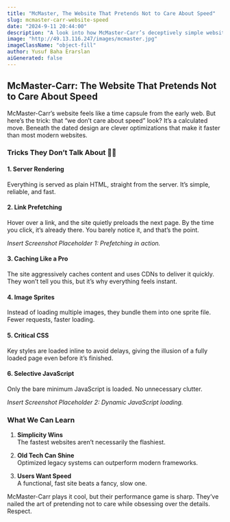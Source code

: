 ```yaml
---
title: "McMaster, The Website That Pretends Not to Care About Speed"
slug: mcmaster-carr-website-speed
date: "2024-9-11 20:44:00"
description: "A look into how McMaster-Carr’s deceptively simple website hides some serious performance tricks."
image: "http://49.13.116.247/images/mcmaster.jpg"
imageClassName: "object-fill"
author: Yusuf Baha Erarslan
aiGenerated: false
---
```


## McMaster-Carr: The Website That Pretends Not to Care About Speed

<Link href="https://www.mcmaster.com">McMaster-Carr</Link>’s website feels like a time capsule from the early web. But here’s the trick: that “we don’t care about speed” look? It’s a calculated move. Beneath the dated design are clever optimizations that make it faster than most modern websites.

### Tricks They Don’t Talk About 🕵️‍♂️

#### 1. **Server Rendering**  
Everything is served as plain HTML, straight from the server. It’s simple, reliable, and fast.

#### 2. **Link Prefetching**  
Hover over a link, and the site quietly preloads the next page. By the time you click, it’s already there. You barely notice it, and that’s the point.

*Insert Screenshot Placeholder 1: Prefetching in action.*

#### 3. **Caching Like a Pro**  
The site aggressively caches content and uses CDNs to deliver it quickly. They won’t tell you this, but it’s why everything feels instant.

#### 4. **Image Sprites**  
Instead of loading multiple images, they bundle them into one sprite file. Fewer requests, faster loading.

#### 5. **Critical CSS**  
Key styles are loaded inline to avoid delays, giving the illusion of a fully loaded page even before it’s finished.

#### 6. **Selective JavaScript**  
Only the bare minimum JavaScript is loaded. No unnecessary clutter.

*Insert Screenshot Placeholder 2: Dynamic JavaScript loading.*

### What We Can Learn  

1. **Simplicity Wins**  
   The fastest websites aren’t necessarily the flashiest.

2. **Old Tech Can Shine**  
   Optimized legacy systems can outperform modern frameworks.

3. **Users Want Speed**  
   A functional, fast site beats a fancy, slow one.

McMaster-Carr plays it cool, but their performance game is sharp. They’ve nailed the art of pretending not to care while obsessing over the details. Respect.
